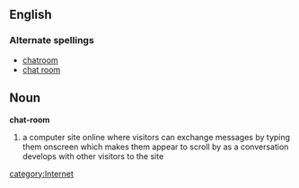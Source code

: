 ==English==
=== Alternate spellings ===
*[[chatroom]]
*[[chat room]]

== Noun ==
'''chat-room'''
# a computer site online where visitors can exchange messages by typing them onscreen which makes them appear to scroll by as a conversation develops with other visitors to the site

[[category:Internet]]